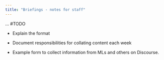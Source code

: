 ```yaml
---
title: "Briefings - notes for staff"
---
```



... #TODO


- Explain the format

- Document responsibilities for collating content each week

- Example form to collect information from MLs and others on Discourse.
